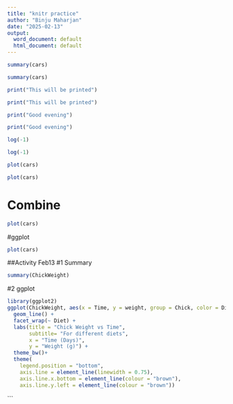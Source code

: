 ---
title: "knitr practice"
author: "Binju Maharjan"
date: "2025-02-13"
output:
  word_document: default
  html_document: default
---
```{r}
summary(cars)


```
```{r,echo=FALSE}
summary(cars)

```
```{r eval=TRUE}
print("This will be printed")

```


```{r eval=FALSE}
print("This will be printed")

```
```{r include=TRUE}
print("Good evening")

```
```{r include=FALSE}
print("Good evening")
```


```{r warning=TRUE}
log(-1)

```
```{r warning=FALSE}
log(-1)

```


```{r fig.width=8, fig.height=6}
plot(cars)

```

```{r fig.cap= "Scatter plot of cars data"}
plot(cars)

```
# Combine
```{r fig.width=10, fig.height=5, fig.cap="Updated car plot"}
plot(cars)

```

#ggplot


```{r fig.width=10, fig.height=5, fig.cap="Updated car plot"}
plot(cars)

```

##Activity Feb13
#1 Summary
```{r}
summary(ChickWeight)

```

#2 ggplot

```{r fig.width=10, fig.height=5, fig.cap="Change in chick weight depending on diet"}
library(ggplot2)
ggplot(ChickWeight, aes(x = Time, y = weight, group = Chick, color = Diet)) +
  geom_line() +
  facet_wrap(~ Diet) +
  labs(title = "Chick Weight vs Time",
       subtitle= "For different diets",
       x = "Time (Days)",
       y = "Weight (g)") +
  theme_bw()+
  theme(
    legend.position = "bottom",
    axis.line = element_line(linewidth = 0.75),
    axis.line.x.bottom = element_line(colour = "brown"),
    axis.line.y.left = element_line(colour = "brown"))

```
```